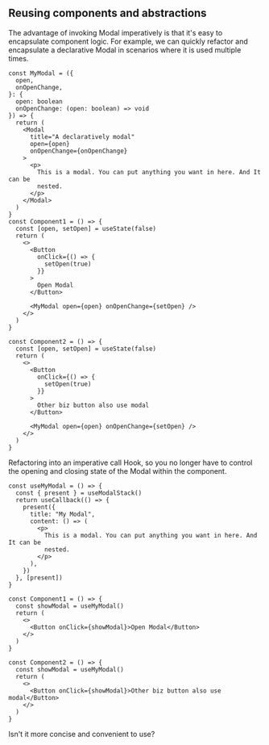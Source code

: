 ## Reusing components and abstractions

The advantage of invoking Modal imperatively is that it's easy to encapsulate component logic. For example, we can quickly refactor and encapsulate a declarative Modal in scenarios where it is used multiple times.

```tsx
const MyModal = ({
  open,
  onOpenChange,
}: {
  open: boolean
  onOpenChange: (open: boolean) => void
}) => {
  return (
    <Modal
      title="A declaratively modal"
      open={open}
      onOpenChange={onOpenChange}
    >
      <p>
        This is a modal. You can put anything you want in here. And It can be
        nested.
      </p>
    </Modal>
  )
}
const Component1 = () => {
  const [open, setOpen] = useState(false)
  return (
    <>
      <Button
        onClick={() => {
          setOpen(true)
        }}
      >
        Open Modal
      </Button>

      <MyModal open={open} onOpenChange={setOpen} />
    </>
  )
}

const Component2 = () => {
  const [open, setOpen] = useState(false)
  return (
    <>
      <Button
        onClick={() => {
          setOpen(true)
        }}
      >
        Other biz button also use modal
      </Button>

      <MyModal open={open} onOpenChange={setOpen} />
    </>
  )
}
```

Refactoring into an imperative call Hook, so you no longer have to control the opening and closing state of the Modal within the component.

```tsx
const useMyModal = () => {
  const { present } = useModalStack()
  return useCallback(() => {
    present({
      title: "My Modal",
      content: () => (
        <p>
          This is a modal. You can put anything you want in here. And It can be
          nested.
        </p>
      ),
    })
  }, [present])
}

const Component1 = () => {
  const showModal = useMyModal()
  return (
    <>
      <Button onClick={showModal}>Open Modal</Button>
    </>
  )
}

const Component2 = () => {
  const showModal = useMyModal()
  return (
    <>
      <Button onClick={showModal}>Other biz button also use modal</Button>
    </>
  )
}
```

Isn't it more concise and convenient to use?

